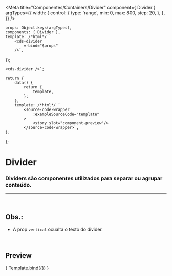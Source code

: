 
<Meta
	title="Componentes/Containers/Divider"
	component={ Divider }
	argTypes={{
		width: {
			control: {
				type: 'range',
				min: 0,
				max: 800,
				step: 20,
			},
		},
	}}
/>

	props: Object.keys(argTypes),
	components: { Divider },
	template: /*html*/ `
		<cds-divider
			v-bind="$props" 
		/>`,
});

	<cds-divider />`;

	return {
		data() {
			return {
				template,
			};
		},
		template: /*html*/ `
			<source-code-wrapper
				:exampleSourceCode="template"
			>
				<story slot="component-preview"/>
			</source-code-wrapper>`,
	};
};

# Divider

### Dividers são componentes utilizados para separar ou agrupar conteúdo.
---
<br />

## Obs.:
- A prop `vertical` ocualta o texto do divider.

<br />

## Preview

<Canvas>
	<Story
		name="Divider"
		decorators={[docsDecorator]}
		args={{
			width: 150,
		}}
	>
		{ Template.bind({}) }
	</Story>
</Canvas>

<ArgsTable story="Divider" />
